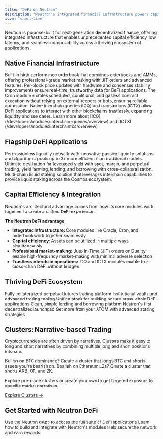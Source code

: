 ```yaml
---
title: "DeFi on Neutron"
description: "Neutron's integrated financial infrastructure powers capital-efficient DeFi products"
icon: "chart-line"
---
```


Neutron is purpose-built for next-generation decentralized finance, offering integrated infrastructure that enables unprecedented capital efficiency, low latency, and seamless composability across a thriving ecosystem of applications.

## Native Financial Infrastructure

<CardGroup cols={2}>
  <Card title="Integrated Orderbook" icon="arrows-rotate" iconType="duotone">
    Built-in high-performance orderbook that combines orderbooks and AMMs, offering professional-grade market making with JIT orders and advanced features.
  </Card>
  <Card title="High-Frequency Oracle" icon="chart-line" iconType="duotone">
    Per-block price updates with hardware and consensus stability improvements ensure real-time, trustworthy data for DeFi applications.
  </Card>
  <Card title="Automated Execution" icon="clock" iconType="duotone">
    The Cron module enables scheduled, conditional, and gasless contract execution without relying on external keepers or bots, ensuring reliable automation.
  </Card>
  <Card title="Interchain Capabilities" icon="link" iconType="duotone">
    Native interchain queries (ICQ) and transactions (ICTX) allow DeFi applications to interact with other blockchains trustlessly, expanding liquidity and use cases. Learn more about [ICQ](/developers/modules/interchain-queries/overview) and [ICTX](/developers/modules/interchaintxs/overview).
  </Card>
</CardGroup>

## Flagship DeFi Applications

<CardGroup cols={3}>
  <Card title="Astroport" icon="chart-mixed" iconType="duotone" href="https://astroport.fi/" target="_blank">
    Permissionless liquidity network with innovative passive liquidity solutions and algorithmic pools up to 3x more efficient than traditional models.
  </Card>
  <Card title="Mars Protocol" icon="rocket" iconType="duotone" href="https://marsprotocol.io/" target="_blank">
    Ultimate destination for leveraged yield with spot, margin, and perpetual trading, yield farming, lending, and borrowing with cross-collateralization.
  </Card>
  <Card title="Drop Protocol" icon="droplet" iconType="duotone" href="/defi/drop">
    Multi-chain liquid staking solution that leverages interchain capabilities to provide liquid staking across the Cosmos ecosystem.
  </Card>
</CardGroup>

## Capital Efficiency & Integration

Neutron's architectural advantage comes from how its core modules work together to create a unified DeFi experience:

<div className="p-4 border-l-4 border-primary bg-primary/5 rounded my-6">
  <strong>The Neutron DeFi advantage:</strong>
  <ul className="mt-2">
    <li><strong>Integrated infrastructure:</strong> Core modules like Oracle, Cron, and orderbook work together seamlessly</li>
    <li><strong>Capital efficiency:</strong> Assets can be utilized in multiple ways simultaneously</li>
    <li><strong>Professional market-making:</strong> Just-In-Time (JIT) orders on Duality enable high-frequency market-making with minimal adverse selection</li>
    <li><strong>Trustless interchain operations:</strong> ICQ and ICTX modules enable true cross-chain DeFi without bridges</li>
  </ul>
</div>

## Thriving DeFi Ecosystem

<CardGroup cols={2}>
  <Card title="Levana" icon="chart-line" iconType="duotone" href="https://levana.finance/" target="_blank">
    Fully collateralized perpetual futures trading platform
  </Card>
  <Card title="Margined" icon="briefcase" iconType="duotone" href="https://margined.io/" target="_blank">
    Institutional vaults and advanced trading tooling
  </Card>
  <Card title="Valence" icon="network-wired" iconType="duotone" href="https://www.valence.zone/" target="_blank">
    Unified stack for building secure cross-chain DeFi applications
  </Card>
  <Card title="Neve" icon="snowflake" iconType="duotone" href="https://neve-lend.com/markets" target="_blank">
    Clean, simple lending and borrowing platform
  </Card>
  <Card title="Eclipse" icon="sun" iconType="duotone" href="https://www.eclipsefi.io/" target="_blank">
    Neutron's first decentralized launchpad
  </Card>
  <Card title="Hydro" icon="droplet" iconType="duotone" href="https://hydro.cosmos.network/" target="_blank">
    Get more from your ATOM with advanced staking strategies
  </Card>
</CardGroup>

## Clusters: Narrative-based Trading

<Card title="Introducing Clusters">
  <p>
    Cryptocurrencies are often driven by narratives. Clusters make it easy to long and short narratives by combining multiple long and short positions into one.
  </p>
  <p className="mt-2">
    Bullish on BTC dominance? Create a cluster that longs BTC and shorts assets you're bearish on. Bearish on Ethereum L2s? Create a cluster that shorts ARB, OP, and ZK.
  </p>
  <p className="mt-2">
    Explore pre-made clusters or create your own to get targeted exposure to specific market narratives.
  </p>
  <div className="mt-4">
    <a href="https://bullbear.zone/clusters" className="text-primary hover:underline">Explore Clusters →</a>
  </div>
</Card>

## Get Started with Neutron DeFi

<CardGroup cols={3}>
  <Card title="Launch App" icon="rocket" iconType="duotone" href="https://app.neutron.org" target="_blank">
    Use the Neutron dApp to access the full suite of DeFi applications
  </Card>
  <Card title="Developer Docs" icon="code" iconType="duotone" href="/developers/modules">
    Learn how to build and integrate with Neutron's modules
  </Card>
  <Card title="Run a Validator" icon="server" iconType="duotone" href="/validators/overview">
    Help secure the network and earn rewards
  </Card>
</CardGroup> 